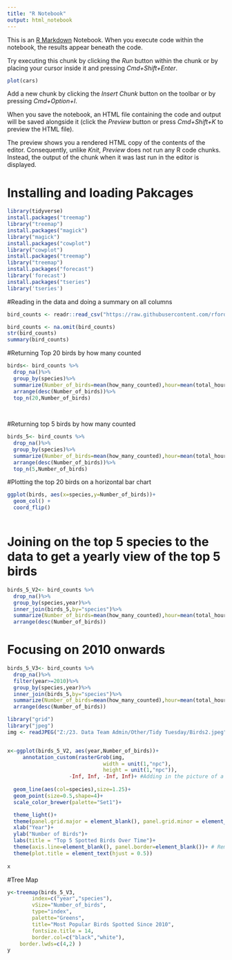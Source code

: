 ---
title: "R Notebook"
output: html_notebook
---

This is an [R Markdown](http://rmarkdown.rstudio.com) Notebook. When you execute code within the notebook, the results appear beneath the code. 

Try executing this chunk by clicking the *Run* button within the chunk or by placing your cursor inside it and pressing *Cmd+Shift+Enter*. 

```{r}
plot(cars)
```

Add a new chunk by clicking the *Insert Chunk* button on the toolbar or by pressing *Cmd+Option+I*.

When you save the notebook, an HTML file containing the code and output will be saved alongside it (click the *Preview* button or press *Cmd+Shift+K* to preview the HTML file). 

The preview shows you a rendered HTML copy of the contents of the editor. Consequently, unlike *Knit*, *Preview* does not run any R code chunks. Instead, the output of the chunk when it was last run in the editor is displayed.

# Installing and loading Pakcages
```{r}
library(tidyverse)
install.packages("treemap")
library("treemap")
install.packages("magick")
library("magick")
install.packages("cowplot")
library("cowplot")
install.packages("treemap")
library("treemap")
install.packages("forecast")
library('forecast')
install.packages("tseries")
library('tseries')
```
#Reading in the data and doing a summary on all columns
```{r}
bird_counts <- readr::read_csv("https://raw.githubusercontent.com/rfordatascience/tidytuesday/master/data/2019/2019-06-18/bird_counts.csv")

bird_counts <- na.omit(bird_counts)
str(bird_counts)
summary(bird_counts)
```
#Returning Top 20 birds by how many counted 

```{r}
birds<- bird_counts %>%
  drop_na()%>%
  group_by(species)%>%
  summarize(Number_of_birds=mean(how_many_counted),hour=mean(total_hours))%>%
  arrange(desc(Number_of_birds))%>%
  top_n(20,Number_of_birds)
  
  
```


#Returning top 5 birds by how many counted 
```{r}
birds_5<- bird_counts %>%
  drop_na()%>%
  group_by(species)%>%
  summarize(Number_of_birds=mean(how_many_counted),hour=mean(total_hours))%>%
  arrange(desc(Number_of_birds))%>%
  top_n(5,Number_of_birds)
```

#Plotting the top 20 birds on a horizontal bar chart
```{r}
ggplot(birds, aes(x=species,y=Number_of_birds))+
  geom_col() +
  coord_flip()
  
```
# Joining on the top 5 species to the data to get a yearly view of the top 5 birds 
```{r}
birds_5_V2<- bird_counts %>%
  drop_na()%>%
  group_by(species,year)%>%
  inner_join(birds_5,by="species")%>%
  summarize(Number_of_birds=mean(how_many_counted),hour=mean(total_hours))%>%
  arrange(desc(Number_of_birds))
```
# Focusing on 2010 onwards
```{r}
birds_5_V3<- bird_counts %>%
  drop_na()%>%
  filter(year>=2010)%>%
  group_by(species,year)%>%
  inner_join(birds_5,by="species")%>%
  summarize(Number_of_birds=mean(how_many_counted),hour=mean(total_hours))%>%
  arrange(desc(Number_of_birds))
```



```{r}

library("grid")
library("jpeg")
img <- readJPEG("Z:/23. Data Team Admin/Other/Tidy Tuesday/Birds2.jpeg")


x<-ggplot(birds_5_V2, aes(year,Number_of_birds))+
     annotation_custom(rasterGrob(img, 
                               width = unit(1,"npc"),
                               height = unit(1,"npc")), 
                    -Inf, Inf, -Inf, Inf)+ #Adding in the picture of a bird watcher
  
  geom_line(aes(col=species),size=1.25)+
  geom_point(size=0.5,shape=4)+
  scale_color_brewer(palette="Set1")+

  theme_light()+
  theme(panel.grid.major = element_blank(), panel.grid.minor = element_blank())+ #Removing all axis
  xlab("Year")+
  ylab("Number of Birds")+
  labs(title = "Top 5 Spotted Birds Over Time")+
  theme(axis.line=element_blank(), panel.border=element_blank())+ # Removing all axis/borders
  theme(plot.title = element_text(hjust = 0.5))
  
x
```




#Tree Map
```{r}
y<-treemap(birds_5_V3,
        index=c("year","species"),
        vSize="Number_of_birds",
        type="index",
        palette="Greens",
        title="Most Popular Birds Spotted Since 2010",
        fontsize.title = 14,
        border.col=c("black","white"),             
    border.lwds=c(4,2) )                        
y
```








